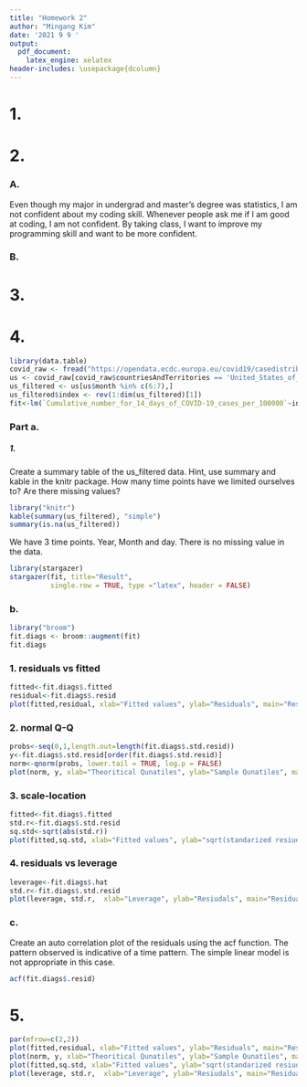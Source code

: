 ```yaml
---
title: "Homework 2"
author: "Mingang Kim"
date: '2021 9 9 '
output:
  pdf_document:
    latex_engine: xelatex
header-includes: \usepackage{dcolumn}
---
```



# 1.

# 2.

### A.
Even though my major in undergrad and master's degree was statistics, I am not confident about my coding skill. Whenever people ask me if I am good at coding, I am not confident. By taking class, I want to improve my programming skill and want to be more confident. 
\begin{enumerate}
\item Learn how to code neatly.
\item Improve visualization skill.
\item Code Latex without looking at cheat sheets.
\end{enumerate}


### B.

\begin{eqnarray}
P(X=x|N)=\frac{1}{N}, x=1,2,3,..,N \\
P(Y=y|n,p)= {{n}\choose{y}} p^{y}(1-p)^{n-y}, y=0,1,2,...,n  \\
P(X=x|r,p)={{x-1}\choose{r-1}}p^{r}(1-p)^{x-r}, x=r,r+1,...,
\end{eqnarray} 


# 3.
\begin{enumerate}
\item Rule 1: For Every Result, Keep Track of How It Was Produced
\begin{itemize}
\item There are many interrelated steps making raw data into the final result. 
\item It is important to record a name and version of the program, as well as the exact parameters and inputs that were used for reproducible research.
\item  Analysis can be reproduced by specifying the full analysis workflow in a form that allows for direct execution.
\item Challenges: How to record the whole steps briefly and exactly in a way that allows perfect sync with its final version.
\end{itemize}


\item Rule 2: Avoid Manual Data Manipulation Steps
\begin{itemize}
\item Avoid relying on manual procedures to modify data because  it is not efficient and easy to make error which makes reproduction difficult. 
\item  If manual operations are inevitable, note down which data files were modified or moved, and the purpose of execution as briefly as you can.
\item Challenges: Before recording manually, how to reproduce the analyses with manual procedures should be considered. 
\end{itemize}

\item Rule 3: Archive the Exact Versions of All External Programs Used
\begin{itemize}
\item  It is important to archive the exact versions of programs to avoid unnecessary hassle.
\item  Codes can only be executed in a specific version of program. 
\item Challenges: It is easy to think that the version is not important and newest version is good. 
\end{itemize}

\item Rule 4: Version Control All Custom Scripts
\begin{itemize}
\item In some cases, it is necessary to track down exact reproduction of results. 
\item Use Subversion, Git, or Mercurial to version control.
\item Challenges: Update the newest version of code on a regular basis and should not forget about version control.
\end{itemize}

\item Rule 5: Record All Intermediate Results, When Possible in Standardized Formats
\begin{itemize}
\item Intermediate results can reveal discrepancies and it will be a good way to uncover bugs or faulty interpretations.
\item It is possible to rerun the parts when the full process is not readily executable. 
\item It is possible to find on which steps problems appears. 
\item Without executing the full process, it is possible to examine the full process. 
\item Challenges: Archive intermediate result files will require a lot of storage.

\end{itemize}

\item Rule 6: For Analyses That Include Randomness, Note Underlying Random Seeds
\begin{itemize}
\item If random seed is not fixed, the same program will give different result every time. 
\item Thus, random seed should be recorded if analysis steps involve randomness. 
\item Challenges: There is no challenge but some codes can be run on specific random seeds. So the analyzer should keep in mind that the analyze can be reproduced in specific condition. 
\end{itemize}


\item Rule 7: Always Store Raw Data behind Plots
\begin{itemize}
\item If the raw data behind figures are stored in a systematic manner, given figures can be easily retrieved. 
\item If one really wants to read fine values in a figure, it is possible to consult the raw numbers.
\item Challenges: Raw data should be saved for backup before using it because data can be modified by mistake. 
\end{itemize}


\item Rule 8: Generate Hierarchical Analysis Output, Allowing Layers of Increasing Detail to Be Inspected
\begin{itemize}
\item It is not practical to incorporate various debug outputs in the source code of scripts and programs.
\item Rather than that, hypertext is useful to inspect the detailed values underlying the summaries.
\item Challenges: Summarizing results to be generated along with links that can be difficult and take a lot of time. 
\end{itemize}

\item Rule 9: Connect Textual Statements to Underlying Results
\begin{itemize}
\item Results and interpretations are located in different area and forms. 
\item Making this connection when it is needed may not be easy and error-prone.
\item To allow efficient retrieval, tools such as Sweave are recommended. 
\item Challenges: Locating the exact result underlying and supporting the statement will not be easy when it comes to a large pool of different analyses with various versions.
\end{itemize}

\item Rule 10: Provide Public Access to Scripts, Runs, and Results
\begin{itemize}
\item All input data, scripts, versions, parameters, and intermediate results should be made publicly and easily accessible for trustworthiness, and transparency.
\item Challenges: Some people will hesitate to share their code and data because they think it is their property and achievement. 
\end{itemize}
\end{enumerate}



# 4.
```r
library(data.table)
covid_raw <- fread("https://opendata.ecdc.europa.eu/covid19/casedistribution/csv")
us <- covid_raw[covid_raw$countriesAndTerritories == 'United_States_of_America',]
us_filtered <- us[us$month %in% c(6:7),]
us_filtered$index <- rev(1:dim(us_filtered)[1]) 
fit<-lm(`Cumulative_number_for_14_days_of_COVID-19_cases_per_100000`~index, data=us_filtered)
```
### Part a.

##### 1. 
Create a summary table of the us_filtered data. Hint, use summary and kable in the knitr package. How many time points have we limited ourselves to? Are there missing values?
  
```r
library("knitr")
kable(summary(us_filtered), "simple")
summary(is.na(us_filtered))
```

We have 3 time points. Year, Month and day. There is no missing value in the data. 

```r
library(stargazer)
stargazer(fit, title="Result",
          single.row = TRUE, type ="latex", header = FALSE)

```


### b.
```r
library("broom")
fit.diags <- broom::augment(fit)
fit.diags
```

### 1. residuals vs fitted

```r
fitted<-fit.diags$.fitted
residual<-fit.diags$.resid
plot(fitted,residual, xlab="Fitted values", ylab="Residuals", main="Residuals vs Fitted") 
```

### 2. normal Q-Q

```r
probs<-seq(0,1,length.out=length(fit.diags$.std.resid))
y<-fit.diags$.std.resid[order(fit.diags$.std.resid)]
norm<-qnorm(probs, lower.tail = TRUE, log.p = FALSE)
plot(norm, y, xlab="Theoritical Qunatiles", ylab="Sample Qunatiles", main = "Normal Q-Q plot")
```

### 3. scale-location

```r
fitted<-fit.diags$.fitted
std.r<-fit.diags$.std.resid
sq.std<-sqrt(abs(std.r))
plot(fitted,sq.std, xlab="Fitted values", ylab="sqrt(standarized resiudals)", main="Scale-location") 
```

### 4. residuals vs leverage

```r
leverage<-fit.diags$.hat
std.r<-fit.diags$.std.resid
plot(leverage, std.r,  xlab="Leverage", ylab="Resiudals", main="Residuals vs Leverage") 
```

### c. 

Create an auto correlation plot of the residuals using the acf function. The pattern observed is indicative of a time pattern. The simple linear model is not appropriate in this case.

```r
acf(fit.diags$.resid)
```


# 5.
```r
par(mfrow=c(2,2))
plot(fitted,residual, xlab="Fitted values", ylab="Residuals", main="Residuals vs Fitted")   
plot(norm, y, xlab="Theoritical Qunatiles", ylab="Sample Qunatiles", main = "Normal Q-Q plot")
plot(fitted,sq.std, xlab="Fitted values", ylab="sqrt(standarized resiudals)", main="Scale-location") 
plot(leverage, std.r,  xlab="Leverage", ylab="Resiudals", main="Residuals vs Leverage") 
```